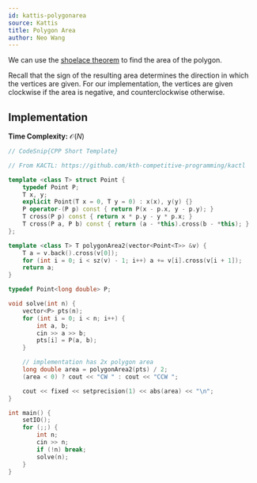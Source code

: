 ```yaml
---
id: kattis-polygonarea
source: Kattis
title: Polygon Area
author: Neo Wang
---
```


We can use the [shoelace theorem](/CPH.pdf#page=281) to find the area of the
polygon.

Recall that the sign of the resulting area determines the direction in which the
vertices are given. For our implementation, the vertices are given clockwise if
the area is negative, and counterclockwise otherwise.

## Implementation

**Time Complexity:** $\mathcal{O}(N)$

```cpp
// CodeSnip{CPP Short Template}

// From KACTL: https://github.com/kth-competitive-programming/kactl

template <class T> struct Point {
	typedef Point P;
	T x, y;
	explicit Point(T x = 0, T y = 0) : x(x), y(y) {}
	P operator-(P p) const { return P(x - p.x, y - p.y); }
	T cross(P p) const { return x * p.y - y * p.x; }
	T cross(P a, P b) const { return (a - *this).cross(b - *this); }
};

template <class T> T polygonArea2(vector<Point<T>> &v) {
	T a = v.back().cross(v[0]);
	for (int i = 0; i < sz(v) - 1; i++) a += v[i].cross(v[i + 1]);
	return a;
}

typedef Point<long double> P;

void solve(int n) {
	vector<P> pts(n);
	for (int i = 0; i < n; i++) {
		int a, b;
		cin >> a >> b;
		pts[i] = P(a, b);
	}

	// implementation has 2x polygon area
	long double area = polygonArea2(pts) / 2;
	(area < 0) ? cout << "CW " : cout << "CCW ";

	cout << fixed << setprecision(1) << abs(area) << "\n";
}

int main() {
	setIO();
	for (;;) {
		int n;
		cin >> n;
		if (!n) break;
		solve(n);
	}
}
```
